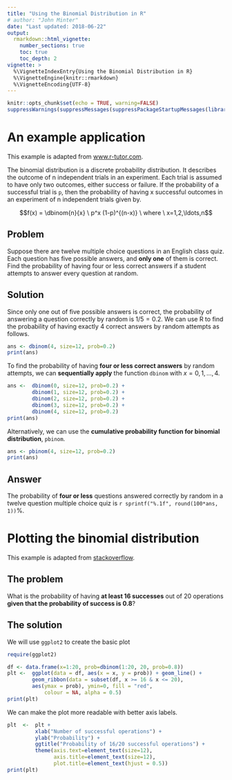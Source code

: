 ```yaml
---
title: "Using the Binomial Distribution in R"
# author: "John Minter"
date: "Last updated: 2018-06-22"
output:
  rmarkdown::html_vignette:
    number_sections: true
    toc: true
    toc_depth: 2
vignette: >
  %\VignetteIndexEntry{Using the Binomial Distribution in R}
  %\VignetteEngine{knitr::rmarkdown}
  %\VignetteEncoding{UTF-8}
---
```



```r
knitr::opts_chunk$set(echo = TRUE, warning=FALSE)
suppressWarnings(suppressMessages(suppressPackageStartupMessages(library(ggplot2))))
```
# An example application

This example is adapted from
[www.r-tutor.com](http://www.r-tutor.com/elementary-statistics/probability-distributions/binomial-distribution).

The binomial distribution is a discrete probability distribution. It
describes the outcome of n independent trials in an experiment. Each
trial is assumed to have only two outcomes, either success or failure.
If the probability of a successful trial is `p`, then the probability
of having x successful outcomes in an experiment of n independent trials
given by.

$$f(x) = \dbinom{n}{x} \ p^x (1-p)^{(n-x)} \ where \ x=1,2,\ldots,n$$

## Problem

Suppose there are twelve multiple choice questions in an English class
quiz. Each question has five possible answers, and **only one** of them
is correct. Find the probability of having four or less correct answers
if a student attempts to answer every question at random.

## Solution

Since only one out of five possible answers is correct, the probability
of answering a question correctly by random is $1/5 = 0.2$. We can use R
to find the probability of having exactly 4 correct answers by random
attempts as follows.

```r
ans <- dbinom(4, size=12, prob=0.2)
print(ans)
```

To find the probability of having **four or less correct answers**
by random attempts, we can **sequentially apply** the function `dbinom`
with $x=0,1,\ldots,4$.

```r

ans <-  dbinom(0, size=12, prob=0.2) + 
        dbinom(1, size=12, prob=0.2) + 
        dbinom(2, size=12, prob=0.2) + 
        dbinom(3, size=12, prob=0.2) + 
        dbinom(4, size=12, prob=0.2)
print(ans)
```

Alternatively, we can use the **cumulative probability function for
binomial distribution**, `pbinom`.

```r

ans <- pbinom(4, size=12, prob=0.2)
print(ans)
```

## Answer

The probability of **four or less** questions answered correctly by
random in a twelve question multiple choice quiz is
`r sprintf("%.1f", round(100*ans, 1))`%.

# Plotting the binomial distribution

This example is adapted from
[stackoverflow](https://stackoverflow.com/questions/14933884/statistics-binomial-distribution-and-simple-graph-in-r).

## The problem

What is the probability of having **at least 16 successes** out of 20
operations **given that the probability of success is 0.8**?

## The solution

We will use `ggplot2` to create the basic plot

```r
require(ggplot2)

df <- data.frame(x=1:20, prob=dbinom(1:20, 20, prob=0.8))
plt <-  ggplot(data = df, aes(x = x, y = prob)) + geom_line() +
        geom_ribbon(data = subset(df, x >= 16 & x <= 20),
        aes(ymax = prob), ymin=0, fill = "red",
            colour = NA, alpha = 0.5)
print(plt)
```

We can make the plot more readable with better axis labels.

```r
plt  <-  plt +
         xlab("Number of successful operations") +
         ylab("Probability") +
         ggtitle("Probability of 16/20 successful operations") +
         theme(axis.text=element_text(size=12),
               axis.title=element_text(size=12),
               plot.title=element_text(hjust = 0.5))
print(plt)
```

